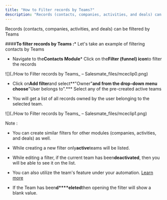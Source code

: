 ```yaml
---
title: "How to Filter records by Teams?"
description: "Records (contacts, companies, activities, and deals) can be filtered by Teams"
---
```


Records (contacts, companies, activities, and deals) can be filtered by Teams


####**To filter records by Teams :***   Let's take an example of filtering contacts by Teams

*   Navigate to the**Contacts Module***   Click on the**Filter (funnel) icon**to filter the records

![](./How to Filter records by Teams_ – Salesmate_files/mceclip0.png)


*   Click on**Add filter**and select**"Owner"**and from the drop-down menu choose**"User belongs to".***   Select any of the pre-created active teams

*   You will get a list of all records owned by the user belonging to the selected team.

![](./How to Filter records by Teams_ – Salesmate_files/mceclip1.png)

<Note>

Note :


*   You can create similar filters for other modules (companies, activities, and deals) as well.

*   While creating a new filter only**active**teams will be listed.

*   While editing a filter, if the current team has been**deactivated**, then you will be able to see it on the list.

*   You can also utilize the team's feature under your automation. [Learn more](https://support.salesmate.io/hc/en-us/articles/4417367279769)

*   If the Team has been**d****eleted**then opening the filter will show a blank value.

</Note>
